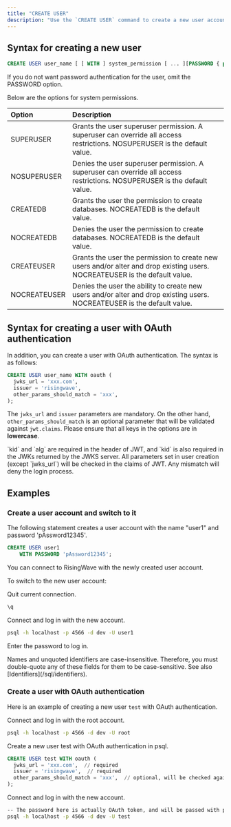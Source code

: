 ```yaml
---
title: "CREATE USER"
description: "Use the `CREATE USER` command to create a new user account in RisingWave."
---
```


## Syntax for creating a new user

```sql
CREATE USER user_name [ [ WITH ] system_permission [ ... ][PASSWORD { password | NULL }] ];
```

If you do not want password authentication for the user, omit the PASSWORD option.

Below are the options for system permissions.

| Option       | Description                                                                                                                 |
| :----------- | :-------------------------------------------------------------------------------------------------------------------------- |
| SUPERUSER    | Grants the user superuser permission. A superuser can override all access restrictions. NOSUPERUSER is the default value.   |
| NOSUPERUSER  | Denies the user superuser permission. A superuser can override all access restrictions. NOSUPERUSER is the default value.   |
| CREATEDB     | Grants the user the permission to create databases. NOCREATEDB is the default value.                                        |
| NOCREATEDB   | Denies the user the permission to create databases. NOCREATEDB is the default value.                                        |
| CREATEUSER   | Grants the user the permission to create new users and/or alter and drop existing users. NOCREATEUSER is the default value. |
| NOCREATEUSER | Denies the user the ability to create new users and/or alter and drop existing users. NOCREATEUSER is the default value.    |

## Syntax for creating a user with OAuth authentication

In addition, you can create a user with OAuth authentication. The syntax is as follows:

```sql
CREATE USER user_name WITH oauth (
  jwks_url = 'xxx.com',
  issuer = 'risingwave',
  other_params_should_match = 'xxx',
);

```

The `jwks_url` and `issuer` parameters are mandatory. On the other hand, `other_params_should_match` is an optional parameter that will be validated against `jwt.claims`. Please ensure that all keys in the options are in **lowercase**.

<Note>
`kid` and `alg` are required in the header of JWT, and `kid` is also required in the JWKs returned by the JWKS server. All parameters set in user creation (except `jwks_url`) will be checked in the claims of JWT. Any mismatch will deny the login process.
</Note>

## Examples

### Create a user account and switch to it

The following statement creates a user account with the name "user1" and password 'pAssword12345'.

```sql
CREATE USER user1
    WITH PASSWORD 'pAssword12345';
```

<Tip>
You can connect to RisingWave with the newly created user account.
</Tip>

To switch to the new user account:

Quit current connection.

```bash
\q
```

Connect and log in with the new account.

```bash
psql -h localhost -p 4566 -d dev -U user1

```

Enter the password to log in.

<Note>
Names and unquoted identifiers are case-insensitive. Therefore, you must double-quote any of these fields for them to be case-sensitive. See also [Identifiers](/sql/identifiers).
</Note>

### Create a user with OAuth authentication

Here is an example of creating a new user `test` with OAuth authentication.

Connect and log in with the root account.

```bash
psql -h localhost -p 4566 -d dev -U root
```

Create a new user test with OAuth authentication in psql.

```sql
CREATE USER test WITH oauth (
  jwks_url = 'xxx.com',  // required
  issuer = 'risingwave',  // required
  other_params_should_match = 'xxx',  // optional, will be checked against jwt.claims
);
```

Connect and log in with the new account.

```bash
-- The password here is actually OAuth token, and will be passed with plaintext.
psql -h localhost -p 4566 -d dev -U test
```
